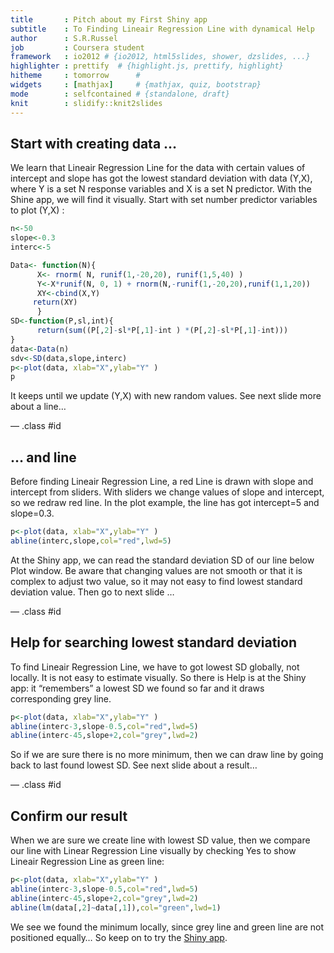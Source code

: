 ```yaml
---
title       : Pitch about my First Shiny app
subtitle    : To Finding Lineair Regression Line with dynamical Help
author      : S.R.Russel
job         : Coursera student
framework   : io2012 # {io2012, html5slides, shower, dzslides, ...}
highlighter : prettify  # {highlight.js, prettify, highlight}
hitheme     : tomorrow      # 
widgets     : [mathjax]     # {mathjax, quiz, bootstrap}
mode        : selfcontained # {standalone, draft}
knit        : slidify::knit2slides
---
```


## Start with creating data ... 
We learn that Lineair Regression Line for the data with certain values of intercept and slope has got the lowest standard deviation with data (Y,X), where Y is a set N response variables and X is a set N predictor. With the Shine app, we will find it visually. Start with set number predictor variables to plot (Y,X) :
```r
n<-50
slope<-0.3
interc<-5

Data<- function(N){
      X<- rnorm( N, runif(1,-20,20), runif(1,5,40) )
      Y<-X*runif(N, 0, 1) + rnorm(N,-runif(1,-20,20),runif(1,1,20))
      XY<-cbind(X,Y)
     return(XY)
      }
SD<-function(P,sl,int){
      return(sum((P[,2]-sl*P[,1]-int ) *(P[,2]-sl*P[,1]-int)))
}
data<-Data(n)
sdv<-SD(data,slope,interc)
p<-plot(data, xlab="X",ylab="Y" )
p
```
It keeps until we update (Y,X) with new random values. See next slide more about a line...

--- .class #id 

## ... and line
Before finding Lineair Regression Line, a red Line is drawn with slope and intercept from sliders. With sliders we change values of slope and intercept, so we redraw red line. In the plot example, the line has got intercept=5 and slope=0.3.
```r
p<-plot(data, xlab="X",ylab="Y" )
abline(interc,slope,col="red",lwd=5)
```
At the Shiny app, we can read the standard deviation SD of our line below Plot window.
Be aware that changing values are not smooth or that it is complex to adjust two value, so it may not easy to find lowest standard deviation value.
Then go to next slide ...

--- .class #id 

## Help for searching lowest standard deviation
To find Lineair Regression Line, we have to got lowest SD globally, not locally.
It is not easy to estimate visually. So there is Help is at the Shiny app: it "remembers" a lowest SD we found so far and it draws corresponding grey line.
```r
p<-plot(data, xlab="X",ylab="Y" )
abline(interc-3,slope-0.5,col="red",lwd=5)
abline(interc-45,slope+2,col="grey",lwd=2)
```
So if we are sure there is no more minimum, then we can draw line by going back to last found lowest SD. See next slide about a result...

--- .class #id 

## Confirm our result
When we are sure we create line with lowest SD value, then we compare our line with Linear Regression Line visually by checking Yes to show Lineair Regression Line as green line:
```r
p<-plot(data, xlab="X",ylab="Y" )
abline(interc-3,slope-0.5,col="red",lwd=5)
abline(interc-45,slope+2,col="grey",lwd=2)
abline(lm(data[,2]~data[,1]),col="green",lwd=1)
```
We see we found the minimum locally, since grey line and green line are not positioned equally...
So keep on to try the [Shiny app](https://srrussel.shinyapps.io/project/). 
